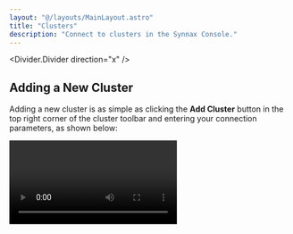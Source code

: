 ```yaml
---
layout: "@/layouts/MainLayout.astro"
title: "Clusters"
description: "Connect to clusters in the Synnax Console."
---
```


<Divider.Divider direction="x" />

## Adding a New Cluster

Adding a new cluster is as simple as clicking the **Add Cluster** button in the top
right corner of the cluster toolbar and entering your connection parameters, as shown
below:

<Video client:only="react" id="console/clusters/connect" />

This will add a new cluster to the list and set it as active. The console continuously
monitors the connection to the cluster and displays it in the bottom right corner of the
UI.

### Parameters

<Table
  columns={[
    {
      key: "name",
      name: "Name"
    },
    {
      key: "description",
      name: "Description"
    }
  ]}
  data={[
    {
      name: "Name",
      description: "A human-readable name for the cluster."
    },
    {
      name: "Host",
      description: "The hostname or IP address of the cluster."
    },
    {
      name: "Port",
      description: "The port number of the cluster."
    },
    {
      name: "Username",
      description: "The username to use when connecting to the cluster."
    },
    {
      name: "Password",
      description: "The password to use when connecting to the cluster."
    },
    {
      name: "Secure",
      description:
        "Whether to use TLS when connecting to the cluster. This parameter only works with secure clusters."
    }
  ]}
/>

<Note variant="warning">
The console will not connect to remote clusters (i.e. host is not 'localhost') started
with the `--insecure` flag.
</Note>

### Demo Cluster

Synnax has a demo cluster that can be connected to which always plots some data. To
connect, enter the following parameters:

- **Host**: demo.synnaxlabs.com
- **Port**: 9090
- **Username**: synnax
- **Password**: seldon
- **Secure**: true

<Divider.Divider direction="x" />

## Cluster Toolbar

The cluster toolbar is located at the bottom right of the screen. From this toolbar, you
can add clusters, switch between them, and more.

If you have multiple clusters, you can switch between them by clicking on the cluster
you'd like to connect to in the toolbar:

<Video client:only="react" id="console/clusters/switch" />

Right-clicking on a cluster in the toolbar will open a context menu with options to
connect from, disconnect from, rename, and remove the cluster:

<Video client:only="react" id="console/clusters/context-menu" />

You can also copy a link to the cluster from the context menu. Opening this link will
open the Synnax Console with the cluster already connected.

<Note variant="warning">
Currently, opening by link is only supported on Mac. Other platforms are planned to be
supported in the future.
</Note>

<Divider.Divider direction="x" />

## Next Steps

Next, learn how Synnax's [UI is organized](/reference/console/ui-overview).
